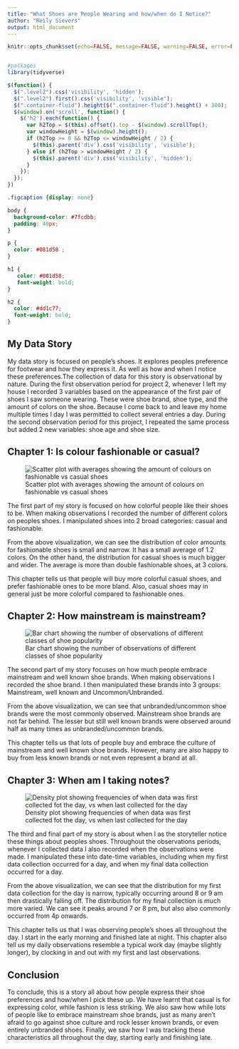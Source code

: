 ---
title: "What Shoes are People Wearing and how/when do I Notice?"
author: "Reily Sievers"
output: html_document
---


<script src="https://code.jquery.com/jquery-3.7.1.min.js" integrity="sha256-/JqT3SQfawRcv/BIHPThkBvs0OEvtFFmqPF/lYI/Cxo=" crossorigin="anonymous"></script>

```{r setup, include=FALSE}
knitr::opts_chunk$set(echo=FALSE, message=FALSE, warning=FALSE, error=FALSE)


#packages
library(tidyverse)
```

```{js}
$(function() {
  $(".level2").css('visibility', 'hidden');
  $(".level2").first().css('visibility', 'visible');
  $(".container-fluid").height($(".container-fluid").height() + 300);
  $(window).on('scroll', function() {
    $('h2').each(function() {
      var h2Top = $(this).offset().top - $(window).scrollTop();
      var windowHeight = $(window).height();
      if (h2Top >= 0 && h2Top <= windowHeight / 2) {
        $(this).parent('div').css('visibility', 'visible');
      } else if (h2Top > windowHeight / 2) {
        $(this).parent('div').css('visibility', 'hidden');
      }
    });
  });
})
```

```{css}
.figcaption {display: none}

body {
  background-color: #7fcdbb;
  padding: 40px;
}

p {
  color: #081d58 ;
}

h1 {
   color: #081d58;
   font-weight: bold;
}

h2 {
  color: #dd1c77;
  font-weight: bold;
}
```


## My Data Story

My data story is focused on people's shoes. It explores peoples preference for footwear and how they express it. As well as how and when I notice these preferences.The collection of data for this story is observational by nature. During the first observation period for project 2, whenever I left my house I recorded 3 variables based on the appearance of the first pair of shoes I saw someone wearing. These were shoe brand, shoe type, and the amount of colors on the shoe. Because I come back to and leave my home multiple times I day I was permitted to collect several entries a day. During the second observation period for this project, I repeated the same process but added 2 new variables: shoe age and shoe size. 


## Chapter 1: Is colour fashionable or casual?


[](colourful_shoes.png)



![Scatter plot with averages showing the amount of colours on fashionable vs casual shoes](my_plot_1.png)


The first part of my story is focused on how colorful people like their shoes to be. When making observations I recorded the number of different colors on peoples shoes. I manipulated shoes into 2 broad categories: casual and fashionable. 

From the above visualization, we can see the distribution of color amounts for fashionable shoes is small and narrow. It has a small average of 1.2 colors. On the other hand, the distribution for casual shoes is much bigger and wider. The average is more than double fashionable shoes, at 3 colors. 

This chapter tells us that people will buy more colorful casual shoes, and prefer fashionable ones to be more bland. Also, casual shoes may in general just be more colorful compared to  fashionable ones.



## Chapter 2: How mainstream is mainstream?



![Bar chart showing the number of observations of different classes of shoe popularity](my_plot_2.png)



The second part of my story focuses on how much people embrace mainstream and well known shoe brands. When making observations I recorded the shoe brand. I then manipulated these brands into 3 groups: Mainstream, well known and Uncommon/Unbranded. 

From the above visualization, we can see that unbranded/uncommon shoe brands were the most commonly observed. Mainstream shoe brands are not far behind. The lesser but still well known brands were observed around half as many times as unbranded/uncommon brands. 

This chapter tells us that lots of people buy and embrace the culture of mainstream and well known shoe brands. However, many are also happy to buy from less known brands or not even represent a brand at all. 


## Chapter 3: When am I taking notes?



![Density plot showing frequencies of when data was first collected fot the day, vs when last collected for the day](my_plot_3.png)



The third and final part of my story is about when I as the storyteller notice these things about peoples shoes. Throughout the observations periods, whenever I collected data I also recorded when the observations were made. I manipulated these into date-time variables, including when my first data collection occurred for a day, and when my final data collection occurred for a day.

From the above visualization, we can see that the distribution for my first data collection for the day is narrow, typically occurring around 8 or 9 am then drastically falling off. The distribution for my final collection is much more varied. We can see it peaks around 7 or 8 pm, but also also commonly occurred from 4p onwards. 

This chapter tells us that I was observing people's shoes all throughout the day. I start in the early morning and finished late at night. This chapter also tell us my daily observations resemble a typical work day (maybe slightly longer), by clocking in and out with my first and last observations. 


## Conclusion

To conclude, this is a story all about how people express their shoe preferences and how/when I pick these up. We have learnt that casual is for expressing color, while fashion is less striking. We also saw how while lots of people like to embrace mainstream shoe brands, just as many aren't afraid to go against shoe culture and rock lesser known brands, or even entirely unbranded shoes. Finally, we saw how I was tracking these characteristics all throughout the day, starting early and finishing late.










